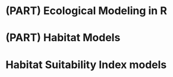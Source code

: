 # (PART) Ecological Modeling in R {-} 

# (PART) Habitat Models {-} 

# Habitat Suitability Index models